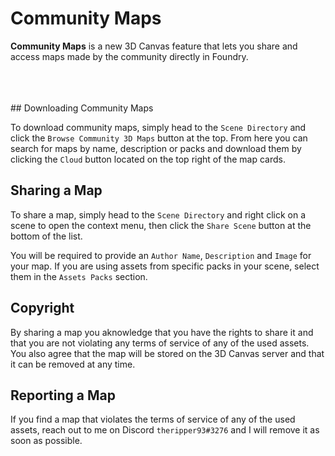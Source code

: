 
# Community Maps
<ImageButBetter
  src='/images/communitymaps/mapbrowser.jpg'
  alt='Community Map Browser'
  className={styles.wikiimagesmall}
/>

**Community Maps** is a new 3D Canvas feature that lets you share and access maps 
made by the community directly in Foundry.

<br/>
<br/>
<br/>
## Downloading Community Maps

<ImageButBetter
  src='/images/communitymaps/sharebrowse.jpg'
  alt='Buttons Locations'
  className={styles.wikiimagesmall}
/>
To download community maps, simply head to the `Scene Directory` and click the `Browse Community 3D Maps` button at the top.
From here you can search for maps by name, description or packs and download them by clicking the `Cloud` button located on the top right of the map cards.


## Sharing a Map
<ImageButBetter
  src='/images/communitymaps/share.jpg'
  alt='Share Window'
  className={styles.wikiimagesmall}
/>

To share a map, simply head to the `Scene Directory` and right click on a scene to open the context menu, then click the `Share Scene` button at the bottom of the list.

You will be required to provide an `Author Name`, `Description` and `Image` for your map. If you are using assets from specific packs in your scene, select them in the `Assets Packs` section.

## Copyright

By sharing a map you aknowledge that you have the rights to share it and that you are not violating any terms of service of any of the used assets. You also agree that the map will be stored on the 3D Canvas server and that it can be removed at any time.

## Reporting a Map

If you find a map that violates the terms of service of any of the used assets, reach out to me on Discord `theripper93#3276` and I will remove it as soon as possible.